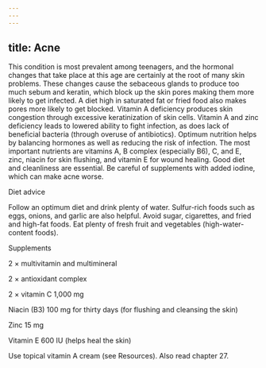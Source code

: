 ```yaml
---
---
---
```

title: Acne
---




This condition is most prevalent among teenagers, and the hormonal changes that take place at this age are certainly at the root of many skin problems. These changes cause the sebaceous glands to produce too much sebum and keratin, which block up the skin pores making them more likely to get infected. A diet high in saturated fat or fried food also makes pores more likely to get blocked. Vitamin A deficiency produces skin congestion through excessive keratinization of skin cells. Vitamin A and zinc deficiency leads to lowered ability to fight infection, as does lack of beneficial bacteria (through overuse of antibiotics). Optimum nutrition helps by balancing hormones as well as reducing the risk of infection. The most important nutrients are vitamins A, B complex (especially B6), C, and E, zinc, niacin for skin flushing, and vitamin E for wound healing. Good diet and cleanliness are essential. Be careful of supplements with added iodine, which can make acne worse.





Diet advice


Follow an optimum diet and drink plenty of water. Sulfur-rich foods such as eggs, onions, and garlic are also helpful. Avoid sugar, cigarettes, and fried and high-fat foods. Eat plenty of fresh fruit and vegetables (high-water-content foods).





Supplements


2 × multivitamin and multimineral

2 × antioxidant complex

2 × vitamin C 1,000 mg

Niacin (B3) 100 mg for thirty days (for flushing and cleansing the skin)

Zinc 15 mg

Vitamin E 600 IU (helps heal the skin)



Use topical vitamin A cream (see Resources). Also read chapter 27.